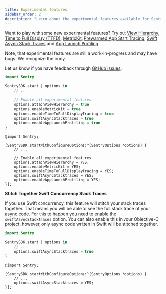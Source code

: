 ```yaml
---
title: Experimental features
sidebar_order: 2
description: "Learn about the experimental features available for Sentry's Apple SDK."
---
```


Want to play with some new experimental features? Try out [View Hierarchy](/platforms/apple/guides/ios/enriching-events/viewhierarchy/), [Time to Full Display (TTFD)](/platforms/apple/guides/ios/tracing/instrumentation/automatic-instrumentation/#time-to-full-display), [MetricKit](/platforms/apple/guides/watchos/configuration/metric-kit/), [Prewarmed App Start Tracing](/platforms/apple/performance/instrumentation/automatic-instrumentation/#prewarmed-app-start-tracing), [Swift Async Stack Traces](/platforms/apple/guides/ios/#stitch-together-swift-concurrency-stack-traces) and [App Launch Profiling](/platforms/apple/profiling/#enable-launch-profiling).

Note, that experimental features are still a work-in-progress and may have bugs. We recognize the irony.

Let us know if you have feedback through [GitHub issues](https://github.com/getsentry/sentry-cocoa/issues).

```swift {tabTitle:Swift}
import Sentry

SentrySDK.start { options in
    // ...

    // Enable all experimental features
    options.attachViewHierarchy = true
    options.enableMetricKit = true
    options.enableTimeToFullDisplayTracing = true
    options.swiftAsyncStacktraces = true
    options.enableAppLaunchProfiling = true
}
```

```objc {tabTitle:Objective-C}
@import Sentry;

[SentrySDK startWithConfigureOptions:^(SentryOptions *options) {
    // ...

    // Enable all experimental features
    options.attachViewHierarchy = YES;
    options.enableMetricKit = YES;
    options.enableTimeToFullDisplayTracing = YES;
    options.swiftAsyncStacktraces = YES;
    options.enableAppLaunchProfiling = YES;
}];
```

**Stitch Together Swift Concurrency Stack Traces**

If you use Swift concurrency, this feature will stitch your stack traces together. That means you will be able to see the full stack trace of your async code.
For this to happen you need to enable the `swiftAsyncStacktraces` option.
You can also enable this in your Objective-C project, however, only async code written in Swift will be stitched together.

```swift {tabTitle:Swift}
import Sentry

SentrySDK.start { options in
    // ...
    options.swiftAsyncStacktraces = true
}
```

```objc {tabTitle:Objective-C}
@import Sentry;

[SentrySDK startWithConfigureOptions:^(SentryOptions *options) {
    // ...
    options.swiftAsyncStacktraces = YES;
}];
```
